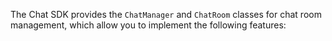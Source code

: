 <PlatformWrapper platform="react-native">

The <Vg k="COMPANY"/> Chat SDK provides the `ChatManager` and `ChatRoom` classes for chat room management, which allow you to implement the following features:

</PlatformWrapper>